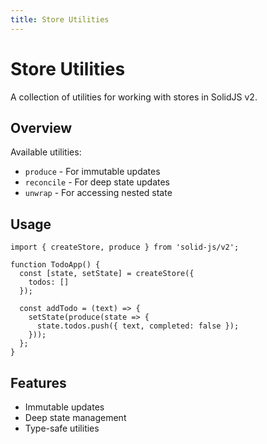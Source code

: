 ```yaml
---
title: Store Utilities
---
```


# Store Utilities

A collection of utilities for working with stores in SolidJS v2.

## Overview

Available utilities:
- `produce` - For immutable updates
- `reconcile` - For deep state updates
- `unwrap` - For accessing nested state

## Usage

```tsx
import { createStore, produce } from 'solid-js/v2';

function TodoApp() {
  const [state, setState] = createStore({
    todos: []
  });
  
  const addTodo = (text) => {
    setState(produce(state => {
      state.todos.push({ text, completed: false });
    }));
  };
}
```

## Features

- Immutable updates
- Deep state management
- Type-safe utilities 
